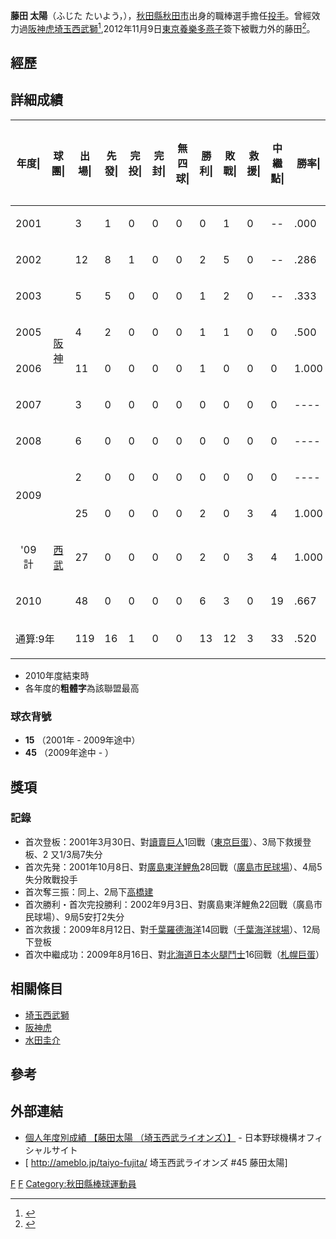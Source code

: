 {{Infobox NPB player|
bgcolor1=#006|
bgcolor2=#C00|
textcolor1=#fff|
textcolor2=#CCC|
name=藤田 太陽|
image= HT-Taiyo-Fujita.jpg|
width=280|
birthdate= {{birth date and age|1979|11|1}}|
position=投手|
team=東京養樂多燕子|
number= 45|
bats=右|
throws=右|
debutyear=2001年3月30日|
debutteam=|
statyear=2010年|
stat1label=勝—敗—救援|
stat1value=|
stat3label=[[防禦率|防禦率]]|
stat3value=|
stat4label=[[三振|奪三振]]|
stat4value=|
teams=<nowiki></nowiki>
* 秋田縣立新屋高等学校
*  JFE東日本硬式野球部
* [[阪神虎|阪神虎]] (2001 - 2009)
* [[埼玉西武獅|埼玉西武獅]] (2009 - 2012)
* [[東京養樂多燕子|東京養樂多燕子]](2013 - )}}

'''藤田 太陽'''（ふじた たいよう，{{bd|1979年|11月1日||}}），[[秋田縣|秋田縣]][[秋田市|秋田市]]出身的職棒選手擔任[[投手|投手]]。曾經效力過[[阪神虎|阪神虎]][[埼玉西武獅|埼玉西武獅]]<ref>{{Cite web |url=http://www.seibulions.jp/team/player/detail/45.html |title=藤田 太陽　｜　埼玉西武ライオンズ |access-date=2010-05-26 |archive-date=2016-11-13 |archive-url=https://web.archive.org/web/20161113074548/http://www.seibulions.jp/team/player/detail/45.html |dead-url=no }}</ref>,2012年11月9日[[東京養樂多燕子|東京養樂多燕子]]簽下被戰力外的藤田<ref>{{Cite web |url=http://www.sponichi.co.jp/baseball/news/2012/11/09/kiji/K20121109004517830.html |title=ヤクルト　西武戦力外の藤田太陽獲得 |access-date=2012-11-11 |archive-date=2016-03-04 |archive-url=https://web.archive.org/web/20160304134417/http://www.sponichi.co.jp/baseball/news/2012/11/09/kiji/K20121109004517830.html |dead-url=no }}</ref>。
==經歷==
==詳細成績==
{| class="wikitable" style="text-align:right; font-size:small"
|-bgcolor="#efefef"
!年度|!!球團|!!出場|!!先發|!!完投|!!完封|!!無四球|!!勝利|!!敗戰|!!救援|!!中<br>繼<br>點|!!勝率|!!打者|!!投球<br>局數|!!被<br>安<br>打|!!被全壘打|!!保送|!!敬遠|!!觸身球|!!三<br>振<br>數|!!暴投|!!犯規|!!失分|!!自<br>責<br>分|!!防<br>禦<br>率|!!WHIP
|-
|style="text-align:center"|2001
|rowspan="8" style="text-align:center"|[[阪神虎|阪神]]
|3||1||0||0||0||0||1||0||--||.000||39||7.1||11||2||7||0||1||2||0||0||12||12||14.73||2.45
|-
|style="text-align:center"|2002
|12||8||1||0||0||2||5||0||--||.286||238||57.1||55||9||21||0||3||46||4||0||25||23||6.61||1.33
|-
|style="text-align:center"|2003
|5||5||0||0||0||1||2||0||--||.333||99||23.1||21||3||11||0||0||14||0||0||8||8||3.09||1.37
|-
|style="text-align:center"|2005
|4||2||0||0||0||1||1||0||0||.500||54||12.0||16||4||3||0||0||4||0||0||9||8||6.00||1.58
|-
|style="text-align:center"|2006
|11||0||0||0||0||1||0||0||0||1.000||79||18.2||23||2||2||0||1||19||2||0||7||7||3.38||1.34
|-
|style="text-align:center"|2007
|3||0||0||0||0||0||0||0||0||----||27||6.0||9||0||0||0||0||7||0||0||3||2||3.00||1.50
|-
|style="text-align:center"|2008
|6||0||0||0||0||0||0||0||0||----||48||11.0||11||2||2||0||1||7||0||0||7||5||4.09||1.18
|-
|rowspan="2" style="text-align:center"|2009
|2||0||0||0||0||0||0||0||0||----||9||1.1||4||0||1||0||0||1||0||0||1||1||6.75||3.75
|-
|rowspan="3" style="text-align:center"|[[埼玉西武獅|西武]]
|25||0||0||0||0||2||0||3||4||1.000||113||27.0||24||2||9||2||1||10||0||0||6||6||2.00||1.22
|-style="background-color:#f2f2f2"
!style="text-align:center;"|'09計
|27||0||0||0||0||2||0||3||4||1.000||122||28.1||28||2||10||2||1||11||0||0||7||7||2.22||1.34
|-
|style="text-align: center;"|2010
|48||0||0||0||0||6||3||0||19||.667||183||46.0||43||8||7||2||2||29||2||0||20||20||3.91||1.09 
|-
!colspan="2"|通算:9年
|119||16||1||0||0||13||12||3||33||.520||889||210.0||217||32||63||4||9||139||8||0||98||92||3.94||1.33
|}
* 2010年度結束時
* 各年度的'''粗體字'''為該聯盟最高
===球衣背號===
* '''15''' （2001年 - 2009年途中）
* '''45''' （2009年途中 - ）

==獎項==
===記錄 ===
*首次登板：2001年3月30日、對[[讀賣巨人|讀賣巨人]]1回戰（[[東京巨蛋|東京巨蛋]]）、3局下救援登板、2 又1/3局7失分
*首次先発：2001年10月8日、對[[廣島東洋鯉魚|廣島東洋鯉魚]]28回戰（[[廣島市民球場|廣島市民球場]]）、4局5失分敗戰投手
*首次奪三振：同上、2局下[[高橋建|高橋建]]
*首次勝利・首次完投勝利：2002年9月3日、對廣島東洋鯉魚22回戰（廣島市民球場）、9局5安打2失分
*首次救援：2009年8月12日、對[[千葉羅德海洋|千葉羅德海洋]]14回戰（[[千葉海洋球場|千葉海洋球場]]）、12局下登板
*首次中繼成功：2009年8月16日、對[[北海道日本火腿鬥士|北海道日本火腿鬥士]]16回戰（[[札幌巨蛋|札幌巨蛋]]）

 
==相關條目==
*[[埼玉西武獅|埼玉西武獅]]
*[[阪神虎|阪神虎]]
*[[水田圭介|水田圭介]]

==參考==
<div class="references-small">
<references />
</div>
==外部連結==
* [http://bis.npb.or.jp/players/01205113.html 個人年度別成績 【藤田太陽 （埼玉西武ライオンズ）】] {{Wayback|url=http://bis.npb.or.jp/players/01205113.html |date=20150726184743 }} - 日本野球機構オフィシャルサイト
*[ http://ameblo.jp/taiyo-fujita/ {{Wayback|url=http://ameblo.jp/taiyo-fujita/ |date=20170612031927 }} 埼玉西武ライオンズ #45 藤田太陽]
{{台灣棒球維基館}}
{{埼玉西武獅球團2011球員名單}}
{{西武球員名單}}

 
{{DEFAULTSORT:Fujita, Taiyo}}

[[Category:日本棒球選手|F]]
[[Category:埼玉西武獅隊球員|F]]
[[Category:秋田縣棒球運動員|Category:秋田縣棒球運動員]]